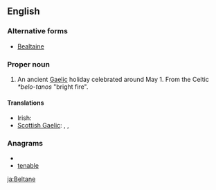 ==English==
{{wikipedia}}

===Alternative forms===
* [[Bealtaine]]

===Proper noun===
{{en-proper noun}}

# An ancient [[Gaels|Gaelic]] holiday celebrated around May 1. From the Celtic ''*belo-tanos'' "bright fire".

====Translations====
{{trans-top|Gaelic holiday}}
* Irish: {{t-|ga|Lá Bealtaine|m|xs=Irish}}
* [[Scottish Gaelic]]: {{t-|gd|Là Bealltainn|m|xs=Scottish Gaelic}}, {{t-|gd|Là Buidhe Bealltainn|m|xs=Scottish Gaelic}}, {{t|gd|Bealltainn|f}}
{{trans-mid}}
{{trans-bottom}}

===Anagrams===
* {{alphagram|abeelnt}}
* [[tenable#English|tenable]]

[[ja:Beltane]]